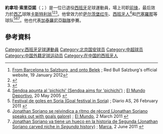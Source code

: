 {{noteTA
|G1=Football
|G2=uefa
|G3=laliga
|1=zh-hans:索里亚诺;zh-hk:蘇利安奴;zh-tw:索里亞諾;
|2=zh-hans:乔纳坦;zh-hant:約拿坦;
}}

{{Infobox football biography
| name = 約拿坦·索里亞諾<br>Jonathan Soriano
| image = FC Salzburg versus Vitória Guimarães (UEFA Euroleague 23. November 2017) 04.jpg
| image_size = 230
| caption = 
| fullname = Jonathan Soriano Casas
| birth_date = {{birth date and age|1985|9|24|df=y}}
| birth_place = [[西班牙|西班牙]][[羅卡福特和比盧馬拉|羅卡福特和比盧馬拉]]
| height = 1.80m
| position = [[前鋒_(足球)|前锋]]
| currentclub = [[吉罗纳足球俱乐部|吉罗纳]]
| clubnumber = 19
| youthyears1 = 1995–2001 | youthclubs1 = [[皇家西班牙人体育俱乐部|西班牙人]]
| years1 = 2001–2005 | clubs1 = 西班牙人预备队 | caps1 = 70 | goals1 = 32
| years2 = 2002–2009 | clubs2 = [[皇家西班牙人体育俱乐部|西班牙人]] | caps2 = 43 | goals2 = 3
| years3 = 2006 | clubs3 = → [[阿尔梅里亚体育联盟|阿尔梅里亚]]（外租） | caps3 = 17 | goals3 = 6
| years4 = 2007 | clubs4 = → [[埃希多体育|埃希多体育]]（外租） | caps4 = 12 | goals4 = 2
| years5 = 2009 | clubs5 = → [[阿尔瓦塞特足球俱乐部|阿尔瓦塞特]]（外租） | caps5 = 11 | goals5 = 3
| years6 = 2009–2012 | clubs6 = [[巴塞罗那足球俱乐部B队|巴塞罗那B队]] | caps6 = 79 | goals6 = 55
| years7 = 2009 | clubs7 = [[巴塞罗那足球俱乐部|巴塞罗那]] | caps7 = 0 | goals7 = 0
| years8 = 2012–2017 | clubs8 = [[萨尔茨堡红牛足球俱乐部|萨尔茨堡]] | caps8 = 144 | goals8 = 120
| years9 = 2017–2019 | clubs9 = [[北京中赫国安足球俱乐部|北京中赫国安]] | caps9 = 31 | goals9 = 25
| years10 = 2019 | clubs10 = [[沙特希拉爾足球俱樂部|希拉爾]] | caps10 = 8 | goals10 = 3
| years11 = 2019–2020 | clubs11 = [[吉罗纳足球俱乐部|吉罗纳]] | caps11 = 16 | goals11 = 1
| years12 = 2021- |clubs12 = [[卡斯特利翁体育会|卡斯特利翁]] | caps12 = 0 | goals12 = 0
| totalcaps = | totalgoals = 
| nationalyears1 = 2001–2003 | nationalteam1 = 西班牙U17 | nationalcaps1 = 15 | nationalgoals1 = 18
| nationalyears2 = 2003 | nationalteam2 = 西班牙U19 | nationalcaps2 = 2 | nationalgoals2 = 0
| nationalyears3 = 2005 | nationalteam3 = 西班牙U20 | nationalcaps3 = 4 | nationalgoals3 = 1
| nationalyears4 = 2005 | nationalteam4 = [[西班牙21歲以下國家足球隊|西班牙U21]] | nationalcaps4 = 4 | nationalgoals4 = 8
| nationalyears5 = 2003– | nationalteam5 = [[加泰罗尼亚联队|加泰罗尼亚]] | nationalcaps5 = 5 | nationalgoals5 = 1
| club-update = 2019年1月6日
| nationalteam-update = 2014年12月28日
}}

'''約拿坦·索里亞諾'''（{{lang-es|'''Jonathan Soriano'''}}；{{bd|1985年|9月24日}}）是一位已退役[[西班牙|西班牙]]足球運動員，場上司职[[前鋒_(足球)|前锋]]，最后效力於[[西班牙足球乙级联赛|西乙]]球隊[[卡斯特利翁体育会|卡斯特利翁]]<ref>[http://redbulls.com/soccer/salzburg/en/rbsb-news-detail_8041.html From Barcelona to Salzburg, and onto Belek] {{Wayback|url=http://redbulls.com/soccer/salzburg/en/rbsb-news-detail_8041.html |date=20120323000452 }}; Red Bull Salzburg's official website, 19 January 2012</ref><ref>{{cite news|url=http://www.uefa.com/uefaeuropaleague/season=2015/matches/round=2000587/match=2014510/postmatch/report/index.html|title=Salzburg storm to next phase in Zagreb|publisher=UEFA.com|date=6 November 2014|accessdate=6 November 2014|archive-date=2015-03-17|archive-url=https://web.archive.org/web/20150317171719/http://www.uefa.com/uefaeuropaleague/season=2015/matches/round=2000587/match=2014510/postmatch/report/index.html|dead-url=no}}</ref><ref>{{cite news|url=http://www.estadiodeportivo.com/futbol-internacional/2015/05/19/jonathan-soriano-nombrado-mejor-futbolista-liga-austriaca/41995.html|title=Jonathan Soriano, nombrado mejor futbolista de la Liga Austríaca|trans_title=Jonathan Soriano, named the Austrian League's best footballer|publisher=Estadio Deportivo|language=es|date=19 May 2015|accessdate=20 May 2015|archive-date=2015-05-21|archive-url=https://web.archive.org/web/20150521072714/http://www.estadiodeportivo.com/futbol-internacional/2015/05/19/jonathan-soriano-nombrado-mejor-futbolista-liga-austriaca/41995.html|dead-url=no}}</ref>。他曾效力於[[萨尔茨堡红牛足球俱乐部|萨尔茨堡红牛]]、[[西班牙人足球俱樂部|西班牙人]]<ref>[http://hemeroteca.mundodeportivo.com/preview/2005/05/20/pagina-24/1361683/pdf.html Sendoa apunta al 'pichichi' (Sendoa aims for 'pichichi')] {{Wayback|url=http://hemeroteca.mundodeportivo.com/preview/2005/05/20/pagina-24/1361683/pdf.html |date=20190107181040 }}; [[El_Mundo_Deportivo_(newspaper)|El Mundo Deportivo]], 20 May 2005 {{es icon}}</ref>和[[巴塞羅那足球俱樂部|巴塞羅那]]等球队<ref>[http://futbol.as.com/futbol/2011/02/26/mas_futbol/1298674835_850215.html Festival de goles en Soria (Goal festival in Soria)] {{Wayback|url=http://futbol.as.com/futbol/2011/02/26/mas_futbol/1298674835_850215.html |date=20160304001828 }}; Diario AS, 26 February 2011 {{es icon}}</ref><ref>[http://www.elmundo.es/elmundo/2011/03/02/barcelona/1299062049.html Jonathan Soriano se reivindica a ritmo de récord (Jonathan Soriano speaks out with goals galore)] {{Wayback|url=http://www.elmundo.es/elmundo/2011/03/02/barcelona/1299062049.html |date=20150924153536 }}; [[El_Mundo_(Spain)|El Mundo]], 2 March 2011 {{es icon}}</ref><ref>[http://www.marca.com/2011/06/02/futbol/equipos/barcelona_b/1307017314.html Jonathan Soriano ya tiene un hueco en la historia de Segunda (Jonathan Soriano carved niche in ''Segunda'' history)] {{Wayback|url=http://www.marca.com/2011/06/02/futbol/equipos/barcelona_b/1307017314.html |date=20150619163431 }}; [[Marca_(newspaper)|Marca]], 2 June 2011 {{es icon}}</ref>。他也代表[[加泰羅尼亞聯隊|加泰羅尼亞聯隊]]參賽。

==參考資料==
{{Reflist}}

{{2017年中超分类名单北京}}
{{2018年中超分类名单北京}}

{{DEFAULTSORT:SORIANO, Jonathan}}
[[Category:西班牙足球運動員|Category:西班牙足球運動員]]
[[Category:北京国安球员|Category:北京国安球员]]
[[Category:中超球员|Category:中超球员]]
[[Category:中国外籍足球运动员|Category:中国外籍足球运动员]]
[[Category:在中国的西班牙人|Category:在中国的西班牙人]]